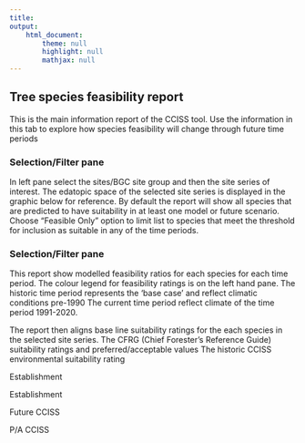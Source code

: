 ```yaml
---
title: 
output: 
    html_document:
        theme: null
        highlight: null
        mathjax: null
---
```

## Tree species feasibility report
This is the main information report of the CCISS tool. Use the information in this tab to explore how species feasibility will change through future time periods

### Selection/Filter pane

In left pane select the sites/BGC site group and then the site series of interest.
The edatopic space of the selected site series is displayed in the graphic below for reference.
By default the report will show all species that are predicted to have suitability in at least one model or future scenario. Choose "Feasible Only" option to limit list to species that meet the threshold for inclusion as suitable in any of the time periods.

### Selection/Filter pane

This report show modelled feasibility ratios for each species for each time period. The colour legend for feasibility ratings is on the left hand pane.
The historic time period represents the 'base case' and reflect climatic conditions pre-1990
The current time period reflect climate of the time period 1991-2020. 

The report then aligns base line suitability ratings for the each species in the selected site series. 
The CFRG (Chief Forester's Reference Guide) suitability ratings and preferred/acceptable values
The historic CCISS environmental suitability rating

Establishment

Establishment

Future CCISS

P/A CCISS


